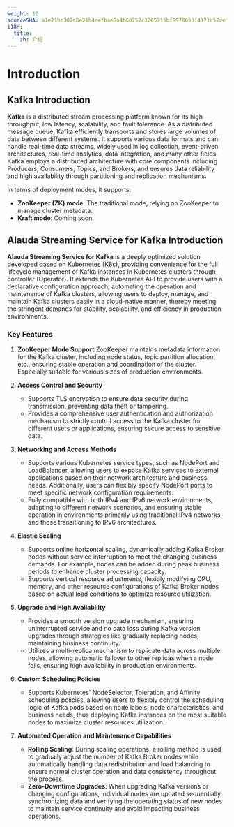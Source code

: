 ```yaml
---
weight: 10
sourceSHA: a1e21bc307c8e21b4cefbae8a4b60252c3265215bf597065d14171c57cef8d92
i18n:
  title:
    zh: 介绍
---
```


# Introduction

## Kafka Introduction

**Kafka** is a distributed stream processing platform known for its high throughput, low latency, scalability, and fault tolerance. As a distributed message queue, Kafka efficiently transports and stores large volumes of data between different systems. It supports various data formats and can handle real-time data streams, widely used in log collection, event-driven architectures, real-time analytics, data integration, and many other fields. Kafka employs a distributed architecture with core components including Producers, Consumers, Topics, and Brokers, and ensures data reliability and high availability through partitioning and replication mechanisms. 

In terms of deployment modes, it supports:

- **ZooKeeper (ZK) mode**: The traditional mode, relying on ZooKeeper to manage cluster metadata.
- **Kraft mode**: Coming soon.

## Alauda Streaming Service for Kafka Introduction

**Alauda Streaming Service for Kafka** is a deeply optimized solution developed based on Kubernetes (K8s), providing convenience for the full lifecycle management of Kafka instances in Kubernetes clusters through controller (Operator). It extends the Kubernetes API to provide users with a declarative configuration approach, automating the operation and maintenance of Kafka clusters, allowing users to deploy, manage, and maintain Kafka clusters easily in a cloud-native manner, thereby meeting the stringent demands for stability, scalability, and efficiency in production environments.

### Key Features

1. **ZooKeeper Mode Support**
   ZooKeeper maintains metadata information for the Kafka cluster, including node status, topic partition allocation, etc., ensuring stable operation and coordination of the cluster. Especially suitable for various sizes of production environments.

2. **Access Control and Security**
   - Supports TLS encryption to ensure data security during transmission, preventing data theft or tampering.
   - Provides a comprehensive user authentication and authorization mechanism to strictly control access to the Kafka cluster for different users or applications, ensuring secure access to sensitive data.

3. **Networking and Access Methods**
   - Supports various Kubernetes service types, such as NodePort and LoadBalancer, allowing users to expose Kafka services to external applications based on their network architecture and business needs. Additionally, users can flexibly specify NodePort ports to meet specific network configuration requirements.
   - Fully compatible with both IPv4 and IPv6 network environments, adapting to different network scenarios, and ensuring stable operation in environments primarily using traditional IPv4 networks and those transitioning to IPv6 architectures.

4. **Elastic Scaling**
   - Supports online horizontal scaling, dynamically adding Kafka Broker nodes without service interruption to meet the changing business demands. For example, nodes can be added during peak business periods to enhance cluster processing capacity.
   - Supports vertical resource adjustments, flexibly modifying CPU, memory, and other resource configurations of Kafka Broker nodes based on actual load conditions to optimize resource utilization.

5. **Upgrade and High Availability**
   - Provides a smooth version upgrade mechanism, ensuring uninterrupted service and no data loss during Kafka version upgrades through strategies like gradually replacing nodes, maintaining business continuity.
   - Utilizes a multi-replica mechanism to replicate data across multiple nodes, allowing automatic failover to other replicas when a node fails, ensuring high availability in production environments.

6. **Custom Scheduling Policies**
   - Supports Kubernetes' NodeSelector, Toleration, and Affinity scheduling policies, allowing users to flexibly control the scheduling logic of Kafka pods based on node labels, node characteristics, and business needs, thus deploying Kafka instances on the most suitable nodes to maximize cluster resources utilization.

7. **Automated Operation and Maintenance Capabilities**
   - **Rolling Scaling**: During scaling operations, a rolling method is used to gradually adjust the number of Kafka Broker nodes while automatically handling data redistribution and load balancing to ensure normal cluster operation and data consistency throughout the process.
   - **Zero-Downtime Upgrades**: When upgrading Kafka versions or changing configurations, individual nodes are updated sequentially, synchronizing data and verifying the operating status of new nodes to maintain service continuity and avoid impacting business operations.

